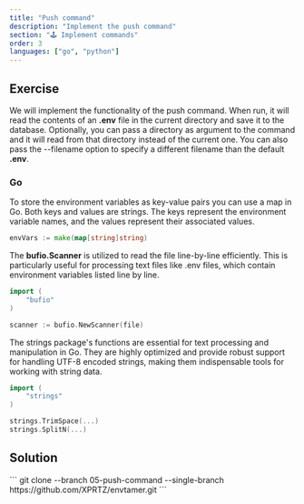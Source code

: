```yaml
---
title: "Push command"
description: "Implement the push command"
section: "🕹️ Implement commands"
order: 3
languages: ["go", "python"]
---
```


## Exercise

We will implement the functionality of the push command. When run, it will read the contents of an **.env** file in the current directory and save it to the database.
Optionally, you can pass a directory as argument to the command and it will read from that directory instead of the current one. You can also pass the --filename option to specify a different filename than the default **.env**.

### Go

To store the environment variables as key-value pairs you can use a map in Go. Both keys and values are strings. The keys represent the environment variable names, and the values represent their associated values.
```go
envVars := make(map[string]string)
```

The **bufio.Scanner** is utilized to read the file line-by-line efficiently. This is particularly useful for processing text files like .env files, which contain environment variables listed line by line.

```go
import (
	"bufio"
)

scanner := bufio.NewScanner(file)
```

The strings package's functions are essential for text processing and manipulation in Go. They are highly optimized and provide robust support for handling UTF-8 encoded strings, making them indispensable tools for working with string data.

```go
import (
	"strings"
)

strings.TrimSpace(...)
strings.SplitN(...)
```

## Solution

<Collapsible>
```
git clone --branch 05-push-command --single-branch https://github.com/XPRTZ/envtamer.git
```
</Collapsible>
